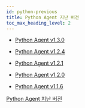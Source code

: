 ```yaml
---
id: python-previous
title: Python Agent 지난 버전
toc_max_heading_level: 2
---
```


* [Python Agent v1.3.0](python-1_3_0)

* [Python Agent v1.2.4](python-1_2_4)

* [Python Agent v1.2.1](python-1_2_1)

* [Python Agent v1.2.0](python-1_2_0)

* [Python Agent v1.1.6](python-1_1_6)

[Python Agent 지난 버전](https://deprecated-docs.whatap.io/kr/releasenotes/#python-agent-release-notes)